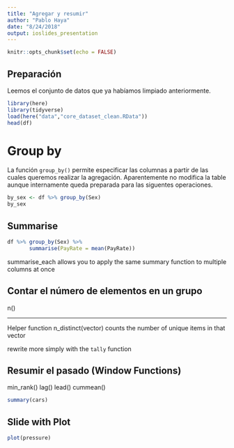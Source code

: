 ```yaml
---
title: "Agregar y resumir"
author: "Pablo Haya"
date: "8/24/2018"
output: ioslides_presentation
---
```


```r
knitr::opts_chunk$set(echo = FALSE)
```

## Preparación

Leemos el conjunto de datos que ya habíamos limpiado anteriormente.

```r
library(here)
library(tidyverse)
load(here("data","core_dataset_clean.RData"))
head(df)
```

# Group by

La función `group_by()` permite especificar las columnas a partir de las cuales queremos realizar la agregación. Aparentemente no modifica la table aunque internamente queda preparada para las siguentes operaciones.

```r
by_sex <- df %>% group_by(Sex)
by_sex
```

## Summarise    


```r
df %>% group_by(Sex) %>%
       summarise(PayRate = mean(PayRate))
```


summarise_each allows you to apply the same summary function to multiple columns at once

## Contar el número de elementos en un grupo

n()

---

Helper function n_distinct(vector) counts the number of unique items in that vector

rewrite more simply with the `tally` function

## Resumir el pasado (Window Functions)

min_rank()
lag()
lead()
cummean()

```r
summary(cars)
```

## Slide with Plot

```r
plot(pressure)
```

